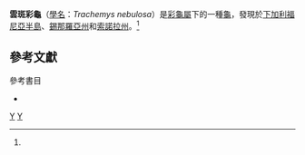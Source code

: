 {{Speciesbox 
| taxon = Trachemys nebulosa
| image = Trachemys nebulosa.jpg
| status = NE
| status_system = iucn2.3
| status_ref = <ref name="Rhodin103"/>
| binomial_authority = ([[Van_Denburgh|Van Denburgh]], 1895)<ref name="Rhodin103">{{Harnvb|Rhodin|2010|p=000.103}}</ref>
| synonyms =
; [[Trachemys_nebulosa_nebulosa|Trachemys nebulosa nebulosa]]
* ''Chrysemys nebulosa'' <small>Van Denburgh, 1895</small>
* ''Chrysemys ornata nebulosa'' <small>Siebenrock, 1909</small>
* ''Pseudemys ornata nebulosa'' <small>Stejneger & Barbour, 1917</small>
* ''Pseudemys nebulosa'' <small>Van Denburgh & Slevin, 1921</small>
* ''Pseudemys scripta nebulosa'' <small>Carr, 1942</small>
* ''Chrysemys scripta nebulosa'' <small>Smith & Taylor, 1966</small>
* ''Trachemys scripta nebulosa'' <small>Iverson, 1985</small>
* ''Trachemys dorbigni nebulosa'' <small>Obst, 1996</small>
* ''Trachemys ornata nebulosa'' <small>Walls, 1996</small>
* ''Trachemys nebulosa'' <small>Wilms, 1999</small>
* ''Trachemys nebulosa nebulosa'' <small>Bringsøe, 2001</small>
; [[Trachemys_nebulosa_hiltoni|Trachemys nebulosa hiltoni]]
* ''Pseudemys scripta hiltoni'' <small>Carr, 1942</small>
* ''Pseudemys concinna hiltoni'' <small>Wermuth & Mertens, 1961</small>
* ''Chrysemys scripta hiltoni'' <small>Smith & Taylor, 1966</small>
* ''Chrysemys gaigeae hiltoni'' <small>Weaver & Rose, 1967</small>
* ''Trachemys scripta hiltoni'' <small>Iverson, 1985</small>
* ''Trachemys ornata hiltoni'' <small>Walls, 1996</small>
* ''Trachemys nebulosa hiltoni'' <small>Bringsøe, 2001</small>
| synonyms_ref=<ref name="Fritz2007">{{Cite journal | journal = Vertebrate Zoology | title = Checklist of Chelonians of the World | year = 2007 | author = Fritz Uwe | coauthors = Peter Havaš | volume = 57 | issue = 2 | pages = 206 | id =  | url = http://www.cnah.org/pdf_files/851.pdf | archiveurl = https://www.webcitation.org/5v20ztMND?url=http://www.cnah.org/pdf_files/851.pdf | archivedate = 2010-12-17 | accessdate = 29 May 2012 | deadurl = yes }}</ref>
}}
'''雲斑彩龜'''（[[學名|學名]]：''Trachemys nebulosa''）是[[彩龜屬|彩龜屬]]下的一種[[龜|龜]]，發現於[[下加利福尼亞半島|下加利福尼亞半島]]、[[錫那羅亞州|錫那羅亞州]]和[[索諾拉州|索諾拉州]]。<ref name="Rhodin103"/>

== 參考文獻==
{{Reflist}}

;參考書目
*{{Anchor|CITEREFRhodin2010}}{{cite web | url = http://www.iucn-tftsg.org/wp-content/uploads/file/Accounts/crm_5_000_checklist_v3_2010.pdf | title = Turtles of the World 2010 Update: Annotated Checklist of Taxonomy, Synonymy, Distribution and Conservation Status | date = 2010-12-14 | accessdate = 2010-12-15 | last = Rhodin | first = Anders G.J. | coauthors = Paul van Dijk, Peter;  Inverson, John B.; Shaffer, H. Bradley | format = pdf | archiveurl = https://www.webcitation.org/5uzfktoIh?url=http://www.iucn-tftsg.org/wp-content/uploads/file/Accounts/crm_5_000_checklist_v3_2010.pdf | archivedate = 2010-12-15 | deadurl = yes }}
{{taxonbar}}
[[Category:_1895年描述的动物|Y]]
[[Category:彩龜屬|Y]]